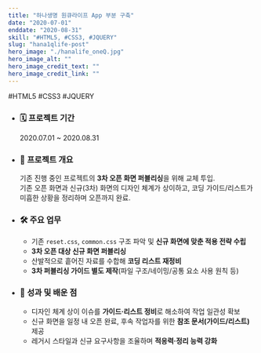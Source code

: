 ```yaml
---
title: "하나생명 원큐라이프 App 부분 구축"
date: "2020-07-01"
enddate: "2020-08-31"
skill: "#HTML5, #CSS3, #JQUERY"
slug: "hana1qlife-post"
hero_image: "./hanalife_oneQ.jpg"
hero_image_alt: ""
hero_image_credit_text: ""
hero_image_credit_link: ""
---
```


<div className="badge-wrap">
  <span className="badge badge-html">#HTML5</span>
  <span className="badge badge-css">#CSS3</span>
  <span className="badge badge-javscript">#JQUERY</span>
</div>

- ### 🗓️ 프로젝트 기간

  2020.07.01 ~ 2020.08.31

- ### 📌 프로젝트 개요

  기존 진행 중인 프로젝트의 **3차 오픈 화면 퍼블리싱**을 위해 교체 투입.  
  기존 오픈 화면과 신규(3차) 화면의 디자인 체계가 상이하고, 코딩 가이드/리스트가 미흡한 상황을 정리하며 오픈까지 완료.

- ### 🛠 주요 업무

  - 기존 `reset.css`, `common.css` 구조 파악 및 **신규 화면에 맞춘 적용 전략 수립**
  - **3차 오픈 대상 신규 화면 퍼블리싱**
  - 산발적으로 흩어진 자료를 수합해 **코딩 리스트 재정비**
  - **3차 퍼블리싱 가이드 별도 제작**(파일 구조/네이밍/공통 요소 사용 원칙 등)

- ### 🎯 성과 및 배운 점

  - 디자인 체계 상이 이슈를 **가이드·리스트 정비**로 해소하여 작업 일관성 확보
  - 신규 화면을 일정 내 오픈 완료, 후속 작업자를 위한 **참조 문서(가이드/리스트)** 제공
  - 레거시 스타일과 신규 요구사항을 조율하며 **적응력·정리 능력 강화**
